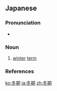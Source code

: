 ==Japanese==
{{ja-kanjitab|とう|き|yomi=on}}

===Pronunciation===
* {{ja-pron|とうき|y=o|acc=1|acc_ref=NHK}}

===Noun===
{{ja-noun|とうき}}

# [[winter]] [[term]]

===References===
<references/>

[[ko:冬期]]
[[ja:冬期]]
[[zh:冬期]]
